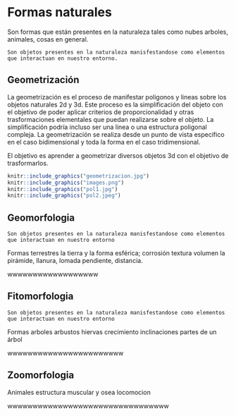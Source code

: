 # Formas naturales

Son formas que están presentes en la naturaleza tales como nubes arboles, animales, cosas en general.

```definition
Son objetos presentes en la naturaleza manisfestandose como elementos que interactuan en nuestro entorno.
```

## Geometrización

La geometrización es el proceso de manifestar poligonos y lineas sobre los objetos naturales 2d y 3d. Este proceso es la simplificación del objeto con el objetivo de poder aplicar criterios de proporcionalidad y otras trasformaciones elementales que puedan realizarse sobre el objeto. La simplificación podría incluso ser una linea o una estructura poligonal compleja. La geometrización se realiza desde un punto de vista especifico en el caso bidimensional y toda la forma en el caso tridimensional.

El objetivo es aprender a geometrizar diversos objetos 3d con el objetivo de trasformarlos.

```r
knitr::include_graphics("geometrizacion.jpg")
knitr::include_graphics("images.png")
knitr::include_graphics("pol1.jpg")
knitr::include_graphics("pol2.jpeg")
```

## Geomorfologia

```definition
Son objetos presentes en la naturaleza manisfestandose como elementos que interactuan en nuestro entorno
```

Formas terrestres la tierra y la forma esférica; corrosión textura volumen la pirámide, llanura, lomada pendiente, distancia.

wwwwwwwwwwwwwwwwww

## Fitomorfologia

```definition
Son objetos presentes en la naturaleza manisfestandose como elementos que interactuan en nuestro entorno
```

Formas arboles arbustos hiervas crecimiento inclinaciones partes de un árbol

wwwwwwwwwwwwwwwwwwwwwww

## Zoomorfologia

Animales estructura muscular y osea locomocion

wwwwwwwwwwwwwwwwwwwwwwwwwwwwwwww
